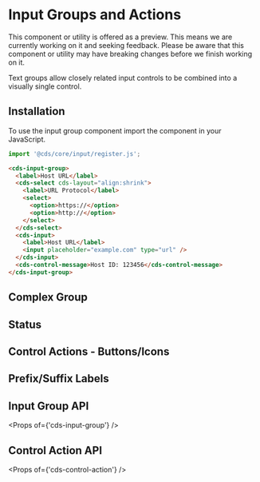
<Meta title="Forms (Preview)/Input Groups/Getting Started" />

# Input Groups and Actions

<cds-alert-group status="warning" cds-layout="m-b:lg">
  <cds-alert>
    This component or utility is offered as a preview. This means we are currently working on it and seeking feedback.
    Please be aware that this component or utility may have breaking changes before we finish working on it.
  </cds-alert>
</cds-alert-group>

Text groups allow closely related input controls to be combined into a visually
single control.

## Installation

To use the input group component import the component in your JavaScript.

```typescript
import '@cds/core/input/register.js';
```

```html
<cds-input-group>
  <label>Host URL</label>
  <cds-select cds-layout="align:shrink">
    <label>URL Protocol</label>
    <select>
      <option>https://</option>
      <option>http://</option>
    </select>
  </cds-select>
  <cds-input>
    <label>Host URL</label>
    <input placeholder="example.com" type="url" />
  </cds-input>
  <cds-control-message>Host ID: 123456</cds-control-message>
</cds-input-group>
```

## Complex Group

<Preview>
  <Story id="forms-preview-input-groups-stories--group" />
</Preview>

## Status

<Preview>
  <Story id="forms-preview-input-groups-stories--status" />
</Preview>

## Control Actions - Buttons/Icons

<Preview>
  <Story id="forms-preview-input-groups-stories--icons-buttons" />
</Preview>

## Prefix/Suffix Labels

<Preview>
  <Story id="forms-preview-input-groups-stories--prefix-suffix" />
</Preview>

## Input Group API

<Props of={'cds-input-group'} />

## Control Action API

<Props of={'cds-control-action'} />

